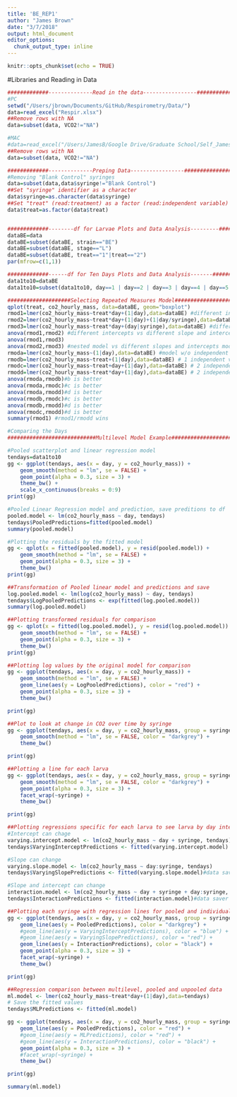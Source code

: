 ```yaml
---
title: 'BE_REP1'
author: "James Brown"
date: "3/7/2018"
output: html_document
editor_options: 
  chunk_output_type: inline
---
```


```r
knitr::opts_chunk$set(echo = TRUE)
```
#Libraries and Reading in Data
````r
#############--------------Read in the data-----------------###################
#PC
setwd("/Users/jbrown/Documents/GitHub/Respirometry/Data/")
data=read_excel("Respir.xlsx")
##Remove rows with NA
data=subset(data, VCO2!="NA")

#MAC
#data=read_excel("/Users/JamesB/Google Drive/Graduate School/Self_JamesTBrown/GitHub/Respirometry/Data/Respir.xlsx", sheet = "Sheet1")
##Remove rows with NA
data=subset(data, VCO2!="NA")

#############--------------Preping Data-----------------######################
#Removing "Blank Control" syringes
data=subset(data,data$syringe!="Blank Control")
##Set "syringe" identifier as a character
data$syringe=as.character(data$syringe)
##Set "treat" (read:treatment) as a factor (read:independent variable)
data$treat=as.factor(data$treat)


#############--------df for Larvae Plots and Data Analysis---------#############
dataBE=data
dataBE=subset(dataBE, strain=="BE")
dataBE=subset(dataBE, stage=="L")
dataBE=subset(dataBE, treat=="1"|treat=="2")
par(mfrow=c(1,1))

#############------df for Ten Days Plots and Data Analysis-------#############
data1to10=dataBE
data1to10=subset(data1to10, day==1 | day==2 | day==3 | day==4 | day==5 | day==6 | day==7 | day==8 | day==9 | day==10)
`````

```r
####################Selecting Repeated Measures Model##########################
qplot(treat, co2_hourly_mass, data=dataBE, geom="boxplot")
rmod1=lmer(co2_hourly_mass~treat*day+(1|day),data=dataBE) #different intercepts
rmod2=lmer(co2_hourly_mass~treat*day+(1|day)+(1|day/syringe),data=dataBE) #random factor nested within a level
rmod3=lmer(co2_hourly_mass~treat*day+(day|syringe),data=dataBE) #different slopes and intercepts
anova(rmod1,rmod2) #different intercepts vs different slope and intercepts model
anova(rmod1,rmod3)
anova(rmod2,rmod3) #nested model vs different slopes and intercepts model
rmoda=lmer(co2_hourly_mass~(1|day),data=dataBE) #model w/o independent var
rmodb=lmer(co2_hourly_mass~treat+(1|day),data=dataBE) # 1 independent var
rmodc=lmer(co2_hourly_mass~treat+day+(1|day),data=dataBE) # 2 independent vars w/o intrx
rmodd=lmer(co2_hourly_mass~treat*day+(1|day),data=dataBE) # 2 independent vars w/ intrx
anova(rmoda,rmodb)#b is better
anova(rmoda,rmodc)#c is better
anova(rmoda,rmodd)#d is better
anova(rmodb,rmodc)#c is better
anova(rmodb,rmodd)#d is better
anova(rmodc,rmodd)#d is better
summary(rmod1) #rmod1/rmodd wins
````

````r
#Comparing the Days
############################Multilevel Model Example##########################

#Pooled scatterplot and linear regression model
tendays=data1to10
gg <- ggplot(tendays, aes(x = day, y = co2_hourly_mass)) +
    geom_smooth(method = "lm", se = FALSE) +
    geom_point(alpha = 0.3, size = 3) +
    theme_bw() + 
    scale_x_continuous(breaks = 0:9)
print(gg)

#Pooled Linear Regression model and prediction, save preditions to df
pooled.model <- lm(co2_hourly_mass ~ day, tendays)
tendays$PooledPredictions=fitted(pooled.model)
summary(pooled.model)

#Plotting the residuals by the fitted model
gg <- qplot(x = fitted(pooled.model), y = resid(pooled.model)) +
    geom_smooth(method = "lm", se = FALSE) +
    geom_point(alpha = 0.3, size = 3) +
    theme_bw()
print(gg)

##Transformation of Pooled linear model and predictions and save 
log.pooled.model <- lm(log(co2_hourly_mass) ~ day, tendays)
tendays$LogPooledPredictions <- exp(fitted(log.pooled.model))
summary(log.pooled.model)

##Plotting transformed residuals for comparison
gg <- qplot(x = fitted(log.pooled.model), y = resid(log.pooled.model)) +
    geom_smooth(method = "lm", se = FALSE) +
    geom_point(alpha = 0.3, size = 3) +
    theme_bw()
print(gg)

##Plotting log values by the original model for comparison
gg <- ggplot(tendays, aes(x = day, y = co2_hourly_mass)) +
    geom_smooth(method = "lm", se = FALSE) +
    geom_line(aes(y = LogPooledPredictions), color = "red") + 
    geom_point(alpha = 0.3, size = 3) +
    theme_bw()

print(gg)

##Plot to look at change in CO2 over time by syringe
gg <- ggplot(tendays, aes(x = day, y = co2_hourly_mass, group = syringe)) +
    geom_smooth(method = "lm", se = FALSE, color = "darkgrey") +
    theme_bw()

print(gg)

##Plotting a line for each larva
gg <- ggplot(tendays, aes(x = day, y = co2_hourly_mass, group = syringe)) +
    geom_smooth(method = "lm", se = FALSE, color = "darkgrey") +
    geom_point(alpha = 0.3, size = 3) +
    facet_wrap(~syringe) +
    theme_bw()

print(gg)

##Plotting regressions specific for each larva to see larva by day interx compared to the pooled data
#Intercept can chage
varying.intercept.model <- lm(co2_hourly_mass ~ day + syringe, tendays)
tendays$VaryingInterceptPredictions <- fitted(varying.intercept.model) #data saver

#Slope can change
varying.slope.model <- lm(co2_hourly_mass ~ day:syringe, tendays)
tendays$VaryingSlopePredictions <- fitted(varying.slope.model)#data saver

#Slope and intercept can change
interaction.model <- lm(co2_hourly_mass ~ day + syringe + day:syringe, tendays)
tendays$InteractionPredictions <- fitted(interaction.model)#data saver

##Plotting each syringe with regression lines for pooled and individual data
gg <- ggplot(tendays, aes(x = day, y = co2_hourly_mass, group = syringe)) +
    geom_line(aes(y = PooledPredictions), color = "darkgrey") +
    #geom_line(aes(y = VaryingInterceptPredictions), color = "blue") +
    #geom_line(aes(y = VaryingSlopePredictions), color = "red") +
    geom_line(aes(y = InteractionPredictions), color = "black") +
    geom_point(alpha = 0.3, size = 3) +
    facet_wrap(~syringe) +
    theme_bw()

print(gg)

##Regression comparison between multilevel, pooled and unpooled data
ml.model <- lmer(co2_hourly_mass~treat*day+(1|day),data=tendays)
# Save the fitted values
tendays$MLPredictions <- fitted(ml.model)

gg <- ggplot(tendays, aes(x = day, y = co2_hourly_mass, group = syringe)) +
    geom_line(aes(y = PooledPredictions), color = "red") +
    #geom_line(aes(y = MLPredictions), color = "red") +
    #geom_line(aes(y = InteractionPredictions), color = "black") +
    geom_point(alpha = 0.3, size = 3) +
    #facet_wrap(~syringe) +
    theme_bw()

print(gg)

summary(ml.model)
````